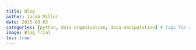 ```yaml
---
title: Blog
author: Jacob Miller
date: 2025-03-03 
categories: [python, data organization, data manipulation] # tags for a blog post (e.g., python)
image: Blog Trial
toc: true
---
```


